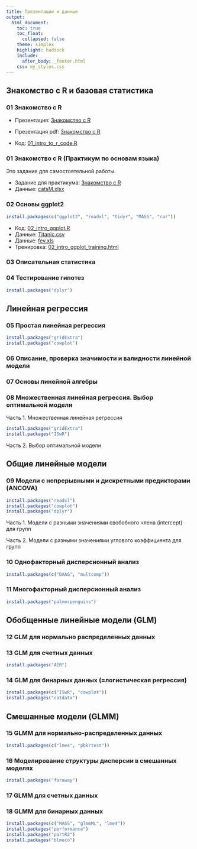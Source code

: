 ```yaml
---
title: Презентации и данные
output:
  html_document:
    toc: true
    toc_float:
      collapsed: false
    theme: simplex
    highlight: haddock
    include:
      after_body: _footer.html
    css: my_styles.css
---
```


## Знакомство с R и базовая статистика

### 01 Знакомство с R

- Презентация: [Знакомство с R](01_intro_to_r.html)
- Презентация pdf: [Знакомство с R](01_intro_to_r.pdf)

- Код: [01_intro_to_r_code.R](01_intro_to_r_code.R)

### 01 Знакомство с R (Практикум по основам языка)

Это задание для самостоятельной работы. 

- Задание для практикума: [Знакомство с R](01_intro_to_r_practice.html)
- Данные: [catsM.xlsx](data/catsM.xlsx)



### 02 Основы ggplot2

```r
install.packages(c("ggplot2", "readxl", "tidyr", "MASS", "car"))

```

<!-- - Презентация: [Основы ggplot2](02_intro_ggplot.html) -->
- Код: [02_intro_ggplot.R](02_intro_ggplot.R)
- Данные: [Titanic.csv](data/Titanic.csv)
- Данные: [fev.xls](data/fev.xls)
- Тренировка: [02_intro_ggplot_training.html](02_intro_ggplot_training.html)


### 03 Описательная статистика

<!-- Часть 1 -->

<!-- - Презентация [03.1_descriptive_statistics.html](03.1_descriptive_statistics.html) -->
<!-- - Код [03.1_descriptive_statistics_code.R](03.1_descriptive_statistics_code.R) -->
<!-- - Данные [diatome_count.csv](data/diatome_count.csv) -->

<!-- Часть 2 -->

<!-- - Презентация [03.2_descriptive_statistics_normal_d.html](03.2_descriptive_statistics_normal_d_version_2023.html) -->
<!-- - Объект "population" [population.RData](data/population.RData) -->
<!-- - Код [03.2_descriptive_statistics_normal_d_code.R](03.2_descriptive_statistics_normal_d_code.R) -->


### 04 Тестирование гипотез

```r
install.packages("dplyr")
```


<!-- - Презентация [04_hypothesis_testing.html](04_hypothesis_testing_version_2023.html) -->
<!-- - Код [04_hypothesis_testing_code.R](04_hypothesis_testing_code.R) -->
<!-- - Объект "population" [population.RData](data/population.RData) -->
<!-- - Данные [aml.csv](data/aml.csv) -->


## Линейная регрессия

### 05 Простая линейная регрессия

```r
install.packages("gridExtra")
install.packages("cowplot")
```

<!-- - Презентация: [05_LM.html](05_LM.html) -->

<!-- - Код: -->
<!--     + [05_LM_code.R](05_LM_code.R) -->
<!--     + [05_LM_task.R](05_LM_task.R) -->
<!--     + [05_Correlation_permutation_test.R](05_Correlation_permutation_test.R) -->

<!-- - Данные: -->
<!--     + [IQ_brain.csv](data/IQ_brain.csv) -->
<!--     + [secher.xls](data/secher.xls) -->

### 06 Описание, проверка значимости и валидности линейной модели

<!-- - Презентация: [06_model_description_and_validation.html](07_model_description_and_validation.html) -->

<!-- - Код: -->
<!--     + [06_model_description_and_validation_code.R](07_model_description_and_validation_code.R) -->
<!--     + [06_task_assumptions_catsM.R](07_task_assumptions_catsM.R) -->
<!--     + [06_task_assumptions_GAG.R](07_task_assumptions_GAG.R) -->
<!-- - Данные: -->
<!--     + [IQ_brain.csv](data/IQ_brain.csv) -->
<!--     + [catsM.xlsx](data/catsM.xlsx) -->
<!--     + [GAGurine.xlsx](data/GAGurine.xlsx) -->
<!--     + [orly_owl_Lin_4p_5_flat.txt](data/orly_owl_Lin_4p_5_flat.txt) -->

### 07 Основы линейной алгебры

<!-- - Презентация: [07_Introduction_to_linear_algebra.html](06_intro_to_linear_algebra.html) -->
<!-- - Код: [07_Introduction_to_linear_algebra_code.R](06_intro_to_linear_algebra_code.R) -->

### 08 Множественная линейная регрессия. Выбор оптимальной модели

Часть 1. Множественная линейная регрессия

```r
install.packages("gridExtra")
install.packages("ISwR")
```

<!-- - Презентация: [08.1_multiple_LM.html](08.1_multiple_LM.html) -->

<!-- - Код: [08.1_multiple_LM_code.R](08.1_multiple_LM_code.R) -->
<!-- - Данные: [loyn.csv](data/loyn.csv) -->

Часть 2. Выбор оптимальной модели

<!-- - Презентация: [08.2_model_selection.html](08.2_model_selection.html) -->


<!-- - Дополнительная презентация "Теоретические основы выбора оптимальной модели": [08.3_model_selection_theory.html](08.3_model_selection_theory.html) -->

<!-- - Код: [08.2_model_selection_code.R](08.2_model_selection_code.R) -->
<!-- - Данные: [loyn.csv](data/loyn.csv) -->

## Общие линейные модели

### 09 Модели с непрерывными и дискретными предикторами (ANCOVA)

```r
install.packages("readxl")
install.packages("cowplot")
install.packages("dplyr")
```

Часть 1. Модели с разными значениями свобобного члена (intercept) для групп

<!-- - Презентация: [09.1_LM_with_continuous_and_discrete_predictors_2.html](09.1_LM_with_continuous_and_discrete_predictors_2.html) -->

<!-- - Код: [09.1_LM_with_continuous_and_discrete_predictors_code.R](09.1_LM_with_continuous_and_discrete_predictors_code.R) -->

<!-- - Код: [09.1_LM_with_continuous_and_discrete_predictors_code_ANCOVA.R](09.1_LM_with_continuous_and_discrete_predictors_code_ANCOVA.R) -->

<!-- - Данные: -->
<!--     + [goats.xlsx](data/goats.xlsx) -->
<!--     + [tlc.csv](data/tlc.csv) -->
<!--     + [Puromycin.xlsx](data/Puromycin.xlsx) -->
<!--     + [birthwt.csv](data/birthwt.csv) -->

Часть 2. Модели с разными значениями углового коэффициента для групп

<!-- - Презентация: [09.2_LM_with_continuous_and_discrete_predictors_interactions.html](09.2_LM_with_continuous_and_discrete_predictors_interactions.html) -->

<!-- - Код: -->
<!--     + [09.2_LM_with_continuous_and_discrete_predictors_interactions.R](09.2_LM_with_continuous_and_discrete_predictors_interactions.R) -->
<!--     + [09.2_LM_with_continuous_and_discrete_predictors_Practicum_without_solution.R](09.2_LM_with_continuous_and_discrete_predictors_Practicum_without_solution.R) -->

<!-- + [09.2_LM_with_continuous_and_discrete_predictors_Practicum_solution.R](09.2_LM_with_continuous_and_discrete_predictors_Practicum.R) -->

<!-- - Данные: -->
<!--     + [loyn.csv](data/loyn.csv) -->
<!--     + [birthwt.csv](data/birthwt.csv) -->


### 10 Однофакторный дисперсионный анализ

```r
install.packages(c("DAAG", "multcomp"))
```

<!-- - Презентация: [10_anova.html](10_anova.html) -->
<!-- - Код: -->
<!--     + [10_anova_code.R](10_anova_code.R) -->
<!--     + [10_anova_practice_chicks.R](10_anova_practice_chicks.R) -->
<!--     + [10_anova_practice_tomato.R](10_anova_practice_tomato.R) -->
<!-- - Данные: -->
<!--     + [chickwts.csv](data/chickwts.csv) -->
<!--     + [tomato.csv](data/tomato.csv) -->

### 11 Многофакторный дисперсионный анализ

```r
install.packages("palmerpenguins")
```

<!-- - Презентация: [11_two-way_anova_and_interactions.html](11_two-way_anova_and_interactions.html) -->
<!-- - Код: -->
<!--     + [11_two-way_anova_and_interactions_code.R](11_two-way_anova_and_interactions_code.R) -->
<!--     + [11_two-way_anova_practice_ants.R](11_two-way_anova_practice_ants.R) -->
<!--     + [11_two-way_anova_practice_rice.R](11_two-way_anova_practice_rice.R) -->
<!-- - Данные: -->
<!--     + [rice.csv](data/rice.csv) -->
<!--     + [SandwichAnts.csv](data/SandwichAnts.csv) -->


## Обобщенные линейные модели (GLM)

### 12 GLM для нормально распределенных данных

<!-- - Презентация: [12_GLM_gaussian.html](12_GLM_gaussian.html) -->
<!-- - Код: -->
<!--     + [12_GLM_gaussian_code.R](12_GLM_gaussian_code.R) -->
<!--     + [12_GLM_gaussian_practice_birds.R](12_GLM_gaussian_practice_birds.R) -->
<!--     + [12_GLM_gaussian_practice_cystfibr.R](12_GLM_gaussian_practice_cystfibr.R) -->

### 13 GLM для счетных данных

```r
install.packages("AER")
```

<!-- - Презентация: [13_GLM_count.html](13_GLM_count.html) -->
<!-- - Код: [13_GLM_count_code.R](13_GLM_count_code.R) -->
<!-- - Данные: [Pollinators_Montero-Castano, Vila, 2015.xlsx](data/Pollinators_Montero-Castano, Vila, 2015.xlsx) -->
<!-- - Код задания: [13_GLM_count_practice.R](13_GLM_count_practice.R) -->

<!-- - Примерное решение: -->
<!-- [13_GLM_count_practice_solution.R](13_GLM_count_practice_solution.R) -->

### 14 GLM для бинарных данных (=логистическая регрессия)

```r
install.packages(c("ISwR", "cowplot"))
install.packages("catdata")
```

<!-- - Презентация: [14_GLM_binary.pdf](14_GLM_binary.pdf) -->

<!-- - Код: [14_GLM_binary_code.R](14_GLM_binary_code.R) -->
<!-- - Задание: [14_GLM_binary_training.R](14_GLM_binary_training.R) -->

<!-- - Данные: -->
<!--     + [aster_mussel.csv](data/aster_mussel.csv) -->
<!--     + [polis.csv](data/polis.csv) -->
<!--     + [ICU.csv](data/ICU.csv) -->


## Смешанные модели (GLMM)

### 15 GLMM для нормально-распределенных данных

```r
install.packages(c("lme4", "pbkrtest"))
```

<!-- - Презентация: -->
<!--     + [15.1_GLMM_gaussian_random_intercept_slope.html](15.1_GLMM_gaussian_random_intercept_slope.html) -->
<!--     + [15.2_GLMM_gaussian_nested.html](15.2_GLMM_gaussian_nested.html) -->

<!-- - Код: -->
<!--     + [15.1_GLMM_gaussian_random_intercept_slope_code.R](15.1_GLMM_gaussian_random_intercept_slope_code.R) -->
<!--     + [15.2_GLMM_gaussian_nested_code.R](15.2_GLMM_gaussian_nested_code.R) -->
<!-- - Данные: [Grazing_native_plants_Gennet_et_al._2017_S1.xlsx](data/Grazing_native_plants_Gennet_et_al._2017_S1.xlsx) -->
<!-- - Задание: -->
<!--     + Код: [15.GLMM_gaussian_choccake_practice.R](15.GLMM_gaussian_choccake_practice.R) -->
<!--     + Данные: [choccake.csv](data/choccake.csv) -->

<!--     + Решение (частичное): [15.GLMM_gaussian_choccake_solution.R](15.GLMM_gaussian_choccake_solution.R) -->

<!-- - Демонстрация LRT при помощи бутстрепа: [15.1_GLMM_gaussian_bootstrap_demo_sleepstudy.R](15.1_GLMM_gaussian_bootstrap_demo_sleepstudy.R) -->


### 16 Моделирование структуры дисперсии в смешанных моделях

```r
install.packages("faraway")
```
<!-- - Презентация: [16_variance_structure.html](16_variance_structure.html) -->
<!-- - Код: [16_variance_structure_code.R](16_variance_structure_code.R) -->
<!-- - Код: [16_variance_structure_code_practice.R](16_variance_structure_code_practice.R) -->
<!-- - Данные: -->
<!--     + [mussel_juv_ad.csv](data/mussel_juv_ad.csv) -->





### 17 GLMM для счетных данных

<!-- - Презентация: [17_GLMM_count.html](17_GLMM_count.html) -->

<!-- ```{r eval=FALSE} -->
<!-- install.packages("mgcv") -->
<!-- install.packages("gratia") -->
<!-- ``` -->


<!-- - Код: -->
<!--     + [17_GLMM_count_code.R](17_GLMM_count_code.R) -->
<!--     + Задание [17_GLMM_count_Ants_practice.R](17_GLMM_count_Ants_practice.R) -->

<!-- + Решение [17_GLMM_count_Ants_practice_solution.R](17_GLMM_count_Ants_practice_solution.R) -->

<!-- - Данные: -->
<!--     + [Roulin_Bersier_2007_Owls.csv](data/Roulin_Bersier_2007_Owls.csv) -->
<!--     + [Morris_2015_Ants.xlsx](data/Morris_2015_Ants.xlsx) -->

<!-- - [Ссылка на видео с хорошим объяснением GAM](https://www.youtube.com/watch?v=sgw4cu8hrZM) -->



### 18 GLMM для бинарных данных

```r
install.packages(c("MASS", "glmmML", "lme4"))
install.packages("performance")
install.packages("partR2")
install.packages("blmeco")

```


<!-- - Презентация: [18_GLMM_binary.pdf](18_GLMM_binary.pdf) -->

<!-- - Старая презентация, в которой есть разбор самостоятельной работы про балянусов: [15_GLMM_binary_old_presentaton.html](15_GLMM_binary_old_presentaton.html) -->



<!-- - Код: [18_GLMM_binary_code.R](18_GLMM_binary_code.R) -->
<!-- - Данные: -->
<!--     + [aster_mussel_full.csv](data/aster_mussel_full.csv) -->
<!--     + [aster_mussel.csv](data/aster_mussel.csv) -->
<!--     + [myt_gen_morph.csv](data/myt_gen_morph.csv) -->
<!--     + [Yakovis2.csv](data/Yakovis2.csv) -->
